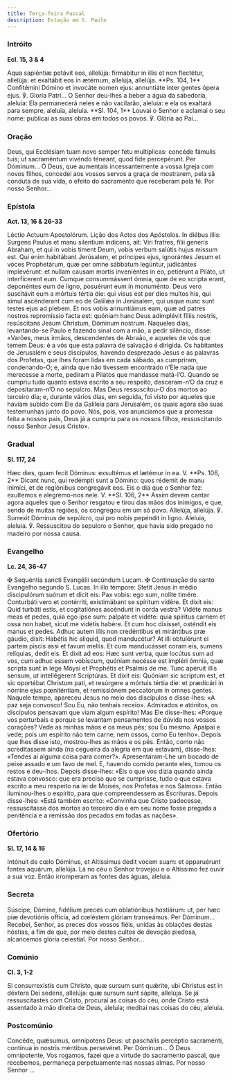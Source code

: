 ```yaml
---
title: Terça-feira Pascal
description: Estação em S. Paulo
---
```


### Intróito

**Ecl. 15, 3 & 4**

<div class="side-by-side not-content">
  <span>
    Aqua sapiéntiæ potávit eos, allelúja: firmábitur in illis et non flectétur, allelúja: et
    exaltábit eos in ætérnum, allelúja, allelúja. **Ps. 104, 1** Confitémini Dómino et invocáte
    nomen ejus: annuntiáte inter gentes ópera ejus. ℣. Gloria Patri...
  </span>
  <span>
    O Senhor deu-lhes a beber a água da sabedoria, aleluia: Ela permanecerá neles e não vacilarão,
    aleluia: e ela os exaltará para sempre, aleluia, aleluia. **Sl. 104, 1** Louvai o Senhor e
    aclamai o seu nome: publicai as suas obras em todos os povos. ℣. Glória ao Pai...
  </span>
</div>

### Oração

<div class="side-by-side not-content">
  <span>
    Deus, qui Ecclésiam tuam novo semper fetu multíplicas: concéde fámulis tuis; ut sacraméntum
    vivéndo téneant, quod fide percepérunt. Per Dóminum...
  </span>
  <span>
    Ó Deus, que aumentais incessantemente a vossa Igreja com novos filhos, concedei aos vossos
    servos a graça de mostrarem, pela sã conduta de sua vida, o efeito do sacramento que receberam
    pela fé. Por nosso Senhor...
  </span>
</div>

### Epístola

**Act. 13, 16 & 26-33**

<div class="side-by-side not-content">
  <span>Léctio Actuum Apostolórum.</span>
  <span>Lição dos Actos dos Apóstolos.</span>
  <span>
    In diébus illis: Surgens Paulus et manu silentium índicens, ait: Viri fratres, fílii generis
    Abraham, et qui in vobis timent Deum, vobis verbum salútis hujus missum est. Qui enim habitábant
    Jerúsalem, et príncipes ejus, ignorántes Jesum et voces Prophetárum, quæ per omne sábbatum
    legúntur, judicántes implevérunt: et nullam causam mortis inveniéntes in eo, petiérunt a Piláto,
    ut interfícerent eum. Cumque consummássent ómnia, quæ de eo scripta erant, deponéntes eum de
    ligno, posuérunt eum in monuménto. Deus vero suscitávit eum a mórtuis tértia die: qui visus est
    per dies multos his, qui simul ascénderant cum eo de Galilǽa in Jerúsalem, qui usque nunc sunt
    testes ejus ad plebem. Et nos vobis annuntiámus eam, quæ ad patres nostros repromíssio facta
    est: quóniam hanc Deus adimplévit fíliis nostris, resúscitans Jesum Christum, Dóminum nostrum.
  </span>
  <span>
    Naqueles dias, levantando-se Paulo e fazendo sinal com a mão, a pedir silêncio, disse: «Varões,
    meus irmãos, descendentes de Abraão, e aqueles de vós que temem Deus: é a vós que esta palavra
    de salvação é dirigida. Os habitantes de Jerusalém e seus discípulos, havendo desprezado Jesus e
    as palavras dos Profetas, que lhes foram lidas em cada sábado, as cumpriram, condenando-O; e,
    ainda que não tivessem encontrado n’Ele nada que merecesse a morte, pediram a Pilatos que
    mandasse matá-l’O. Quando se cumpriu tudo quanto estava escrito a seu respeito, desceram-n’O da
    cruz e depositaram-n’O no sepulcro. Mas Deus ressuscitou-O dos mortos ao terceiro dia; e,
    durante vários dias, em seguida, foi visto por aqueles que haviam subido com Ele da Galileia
    para Jerusalém, os quais agora são suas testemunhas junto do povo. Nós, pois, vos anunciamos que
    a promessa feita a nossos pais, Deus já a cumpriu para os nossos filhos, ressuscitando nosso
    Senhor Jesus Cristo».
  </span>
</div>

### Gradual

**Sl. 117, 24**

<div class="side-by-side not-content">
  <span>
    Hæc dies, quam fecit Dóminus: exsultémus et lætémur in ea. V. **Ps. 106, 2** Dicant nunc, qui
    redémpti sunt a Dómino: quos rédemit de manu inimíci, et de regiónibus congregávit eos.
  </span>
  <span>
    Eis o dia que o Senhor fez: exultemos e alegremo-nos nele. V. **Sl. 106, 2** Assim devem cantar
    agora aqueles que o Senhor resgatou e tirou das mãos dos inimigos, e que, sendo de muitas
    regiões, os congregou em um só povo.
  </span>
  <span>Allelúja, allelúja. ℣. Surrexit Dóminus de sepúlcro, qui pro nobis pepéndit in ligno.</span>
  <span>
    Aleluia, aleluia. ℣. Ressuscitou do sepulcro o Senhor, que havia sido pregado no madeiro por
    nossa causa.
  </span>
</div>

### Evangelho

**Lc. 24, 36-47**

<div class="side-by-side not-content">
  <span>
    <span class="text-red-500">✠</span> Sequéntia sancti Evangélii secúndum Lucam.
  </span>
  <span>
    <span class="text-red-500">✠</span> Continuação do santo Evangelho segundo S. Lucas.
  </span>
  <span>
    In illo témpore: Stetit Jesus in médio discipulórum suórum et dicit eis: Pax vobis: ego sum,
    nolíte timére. Conturbáti vero et contérriti, existimábant se spíritum vidére. Et dixit eis:
    Quid turbáti estis, et cogitatiónes ascéndunt in corda vestra? Vidéte manus meas et pedes, quia
    ego ipse sum: palpáte et vidéte: quia spíritus carnem et ossa non habet, sicut me vidétis
    habére. Et cum hoc dixísset, osténdit eis manus et pedes. Adhuc autem illis non credéntibus et
    mirántibus præ gáudio, dixit: Habétis hic aliquid, quod manducétur? At illi obtulérunt ei partem
    piscis assi et favum mellis. Et cum manducásset coram eis, sumens relíquias, dedit eis. Et dixit
    ad eos: Hæc sunt verba, quæ locútus sum ad vos, cum adhuc essem vobíscum, quóniam necésse est
    impléri ómnia, quæ scripta sunt in lege Móysi et Prophétis et Psalmis de me. Tunc apéruit illis
    sensum, ut intellégerent Scriptúras. Et dixit eis: Quóniam sic scriptum est, et sic oportébat
    Christum pati, et resúrgere a mórtuis tértia die: et prædicári in nómine ejus pœniténtiam, et
    remissiónem peccatórum in omnes gentes.
  </span>
  <span>
    Naquele tempo, apareceu Jesus no meio dos discípulos e disse-lhes: «A paz seja convosco! Sou Eu,
    não tenhais receio». Admirados e atónitos, os discípulos pensavam que viam algum espírito! Mas
    Ele disse-lhes: «Porque vos perturbais e porque se levantam pensamentos de dúvida nos vossos
    corações? Vede as minhas mãos e os meus pés; sou Eu mesmo. Apalpai e vede; pois um espírito não
    tem carne, nem ossos, como Eu tenho». Depois que lhes disse isto, mostrou-lhes as mãos e os pés.
    Então, como não acreditassem ainda (na cegueira da alegria em que estavam), disse-lhes: «Tendes
    aí alguma coisa para comer?». Apresentaram-Lhe um bocado de peixe assado e um favo de mel. E,
    havendo comido perante eles, tomou os restos e deu-lhos. Depois disse-lhes: «Eis o que vos dizia
    quando ainda estava convosco: que era preciso que se cumprisse, tudo o que estava escrito a meu
    respeito na lei de Moisés, nos Profetas e nos Salmos». Então iluminou-lhes o espírito, para que
    compreendessem as Escrituras. Depois disse-lhes: «Está também escrito: «Convinha que Cristo
    padecesse, ressuscitasse dos mortos ao terceiro dia e em seu nome fosse pregada a penitência e a
    remissão dos pecados em todas as nações».
  </span>
</div>

### Ofertório

**Sl. 17, 14 & 16**

<div class="side-by-side not-content">
  <span>
    Intónuit de cœlo Dóminus, et Altíssimus dedit vocem suam: et apparuérunt fontes aquárum,
    allelúja.
  </span>
  <span>
    Lá no céu o Senhor trovejou e o Altíssimo fez ouvir a sua voz. Então irromperam as fontes das
    águas, aleluia.
  </span>
</div>

### Secreta

<div class="side-by-side not-content">
  <span>
    Súscipe, Dómine, fidélium preces cum oblatiónibus hostiárum: ut, per hæc piæ devotiónis offícia,
    ad cœléstem glóriam transeámus. Per Dóminum...
  </span>
  <span>
    Recebei, Senhor, as preces dos vossos fiéis, unidas às oblações destas hóstias, a fim de que,
    por meio destes cultos de devoção piedosa, alcancemos glória celestial. Por nosso Senhor...
  </span>
</div>

### Comúnio

**Cl. 3, 1-2**

<div class="side-by-side not-content">
  <span>
    Si consurrexístis cum Christo, quæ sursum sunt quǽrite, ubi Christus est in déxtera Dei sedens,
    allelúja: quæ sursum sunt sápite, allelúja.
  </span>
  <span>
    Se já ressuscitastes com Cristo, procurai as coisas do céu, onde Cristo está assentado à mão
    direita de Deus, aleluia; meditai nas coisas do céu, aleluia.
  </span>
</div>

### Postcomúnio

<div class="side-by-side not-content">
  <span>
    Concéde, quǽsumus, omnípotens Deus: ut paschális percéptio sacraménti, contínua in nostris
    méntibus persevéret. Per Dóminum...
  </span>
  <span>
    Ó Deus omnipotente, Vos rogamos, fazei que a virtude do sacramento pascal, que recebemos,
    permaneça perpetuamente nas nossas almas. Por nosso Senhor ...
  </span>
</div>
